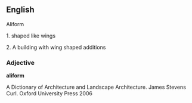 ==English==
Aliform

1. shaped like wings

2. A building with wing shaped additions
===Adjective===
'''aliform'''

A Dictionary of Architecture and Landscape Architecture. James Stevens Curl. Oxford University Press 2006